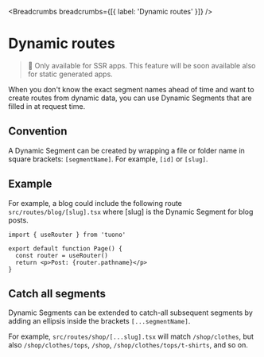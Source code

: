 
<MetaTags
  title="Tuono - Routing"
  canonical="https://tuono.dev/documentation/routing/dynamic-routes"
/>


<Breadcrumbs breadcrumbs={[{ label: 'Dynamic routes' }]} />

# Dynamic routes

> 🚧 Only available for SSR apps. This feature will be soon available also for static generated apps.

When you don't know the exact segment names ahead of time and
want to create routes from dynamic data, you can use
Dynamic Segments that are filled in at request time.

## Convention

A Dynamic Segment can be created by wrapping a
file or folder name in square brackets: `[segmentName]`. For example, `[id]` or `[slug]`.

## Example

For example, a blog could include the following route `src/routes/blog/[slug].tsx`
where [slug] is the Dynamic Segment for blog posts.

```tsx
import { useRouter } from 'tuono'

export default function Page() {
  const router = useRouter()
  return <p>Post: {router.pathname}</p>
}
```

## Catch all segments

Dynamic Segments can be extended to catch-all subsequent segments by adding
an ellipsis inside the brackets `[...segmentName]`.

For example, `src/routes/shop/[...slug].tsx` will match `/shop/clothes`,
but also `/shop/clothes/tops`, `/shop`, `/shop/clothes/tops/t-shirts`, and so on.
